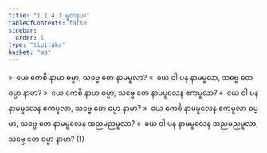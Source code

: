 ```yaml
---
title: "1.1.4.1 မူလနယ"
tableOfContents: false
sidebar:
  order: 1
type: "tipitaka"
basket: "ab"
---
```



<DynamicBreadcrumb />

<Division number="37">

<Paragraph number="74">
»  ယေ ကေစိ နာမာ ဓမ္မာ, သဗ္ဗေ တေ နာမမူလာ?
</Paragraph>

<Paragraph number="75">
«  ယေ ဝါ ပန နာမမူလာ, သဗ္ဗေ တေ ဓမ္မာ နာမာ?
</Paragraph>

</Division>
<Division number="38">

<Paragraph number="76">
»  ယေ ကေစိ နာမာ ဓမ္မာ, သဗ္ဗေ တေ နာမမူလေန ဧကမူလာ?
</Paragraph>

<Paragraph number="77">
«  ယေ ဝါ ပန နာမမူလေန ဧကမူလာ, သဗ္ဗေ တေ ဓမ္မာ နာမာ?
</Paragraph>

</Division>
<Division number="39">

<Paragraph number="78">
»  ယေ ကေစိ နာမမူလေန ဧကမူလာ ဓမ္မာ, သဗ္ဗေ တေ နာမမူလေန အညမညမူလာ?
</Paragraph>

<Paragraph number="79">
«  ယေ ဝါ ပန နာမမူလေန အညမညမူလာ, သဗ္ဗေ တေ ဓမ္မာ နာမာ? (1)
</Paragraph>
</Division>